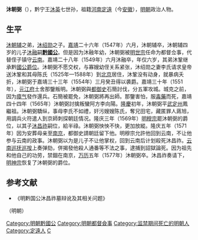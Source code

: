 '''沐朝弼'''（{{bd|？||1577年||catIdx=M}}），黔宁王[[沐英|沐英]]七世孙，祖籍[[河南江北等處行中書省|河南]][[定远縣|定遠]]（今[[安徽|安徽]]），[[明朝|明朝]]政治人物。

==生平==
[[沐朝辅|沐朝辅]]之弟，[[沐绍勋|沐绍勋]]之子。[[嘉靖|嘉靖]]二十六年（1547年）六月，沐朝辅卒，沐朝辅四岁的儿子[[沐融|沐融]]嗣'''[[黔國公|黔國公]]'''。但是因为沐融年幼，沐朝弼被[[明世宗|明世宗]]任命为都督佥事，代替侄子镇守[[云南|云南]]。嘉靖二十八年（1549年）六月沐融卒，年仅六岁，其弟沐鞏继承黔[[國公|國公]][[爵位|爵位]]。沐朝弼不愿交权，与寡嫂幼侄关系紧张，沐绍勋之妻李氏请求皇帝送沐鞏和其母陈氏（1525年—1588年）到[[北京|北京]]居住，沐鞏没有动身，就暴病夭折，沐朝弼于嘉靖三十三年（1554年）三月癸丑得以袭爵。嘉靖三十年（1551年），[[元江府|元江府]]土舍那鑒叛明。沐朝弼與[[都御史|都御史]]石簡討伐，分五軍攻城。城克之前，因为[[瘴气|瘴气]]發作還兵。石簡被罷免，沐朝弼將再出師。那鑒害怕，服[[毒藥|毒藥]]而死，嘉靖四十四年（1565年）沐朝弼討擒叛蠻阿方李向陽。[[隆庆_(明朝)|隆慶]]初年，沐朝弼平[[武定州|武定州]]鳳繼祖。沐朝弼驕纵，事母李氏不如禮，奸污嫂嫂陈氏，奪兄田宅，藏匿罪人蔣旭，用調兵火符遣人到京師刺探朝廷情况。隆庆三年（1569年）[[明穆宗|明穆宗]]罷沐朝弼的爵位，以其子[[沐昌祚|沐昌祚]]嗣位，給半祿。沐朝弼怏怏不快，更加放縱。隆庆五年（1571年）因为安葬母亲至[[南京|南京]]，都御史請朝廷留下他。明穆宗允許他回到云南，不让他参与云南的政事。沐朝弼以为是儿子不让他掌权，回到云南后计划殺死沐昌祚。[[云南巡抚|云南巡抚]][[巡按|巡按]]上奏弹劾，併揭發他殺人通番等不法之事，逮捕到詔獄論死。因为祖先和他自己的功劳，禁錮在南京，[[万历|万历]]五年（1577年）沐朝弼卒。沐昌祚奏请下，[[明神宗|明神宗]]恢复了沐朝弼的爵位。

==参考文献==
*《明黔国公沐昌祚墓辩讹及其相关问题》
{{wikisource|明史/卷126}}

{{s-start}}
{{s-reg|other}}（明朝）
{{s-bef|before=侄[[沐鞏|沐鞏]]}}
{{s-ttl|title=[[黔國公|黔國公]]|years=1549年－1569年}}
{{s-aft|after=子[[沐昌祚|沐昌祚]]}}
{{s-end}}
{{明朝黔國公}}
[[Category:明朝黔國公|Category:明朝黔國公]]
[[Category:明朝都督僉事|Category:明朝都督僉事]]
[[Category:监禁期间死亡的明朝人|Category:监禁期间死亡的明朝人]]
[[Category:定遠人|Category:定遠人]]
[[Category:沐姓|C]]